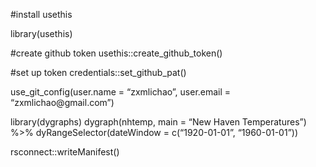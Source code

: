 #install usethis

library(usethis)

#create github token
usethis::create_github_token()

#set up token
credentials::set_github_pat()

use_git_config(user.name = "zxmlichao", user.email = "zxmlichao@gmail.com")

library(dygraphs)
dygraph(nhtemp, main = "New Haven Temperatures") %>% 
  dyRangeSelector(dateWindow = c("1920-01-01", "1960-01-01"))

rsconnect::writeManifest()
